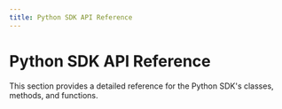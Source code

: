 ```yaml
---
title: Python SDK API Reference
---
```


# Python SDK API Reference

This section provides a detailed reference for the Python SDK's classes, methods, and functions. 
